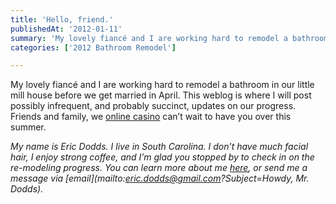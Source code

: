 ```yaml
---
title: 'Hello, friend.'
publishedAt: '2012-01-11'
summary: 'My lovely fiancé and I are working hard to remodel a bathroom in our little mill house before we get married in April. This weblog is where I will post possibly infrequent, and probably succinct, upda...'
categories: ['2012 Bathroom Remodel']

---
```


My lovely fiancé and I are working hard to remodel a bathroom in our little mill house before we get married in April. This weblog is where I will post possibly infrequent, and probably succinct, updates on our progress. Friends and family, we [online casino](http://www.svenskkasinon.com/) can’t wait to have you over this summer.

*My name is Eric Dodds. I live in South Carolina. I don’t have much facial hair, I enjoy strong coffee, and I’m glad you stopped by to check in on the re-modeling progress. You can learn more about me [here](https://ericdodds.com/), or send me a message via [email](mailto:eric.dodds@gmail.com?Subject=Howdy, Mr. Dodds).*
